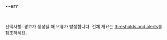 ### `--err`

<br />

선택사항: 경고가 생성될 때 오류가 발생합니다. 전체 개요는 [thresholds and alerts](/ko/docs/explanation/thresholds/)를 참조하세요.